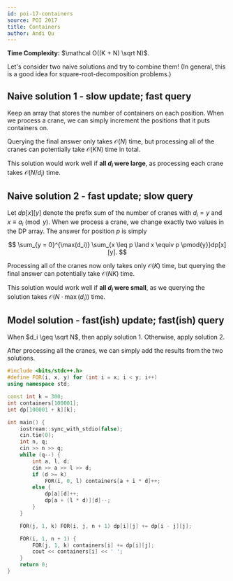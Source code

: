 ---
id: poi-17-containers
source: POI 2017
title: Containers
author: Andi Qu
---

**Time Complexity:** $\mathcal O((K + N) \sqrt N)$.

Let's consider two naive solutions and try to combine them! (In general, this is
a good idea for square-root-decomposition problems.)

## Naive solution 1 - slow update; fast query

Keep an array that stores the number of containers on each position. When we
process a crane, we can simply increment the positions that it puts containers
on.

Querying the final answer only takes $\mathcal O(N)$ time, but processing all of
the cranes can potentially take $\mathcal O(KN)$ time in total.

This solution would work well if **all $d_i$ were large**, as processing each
crane takes $\mathcal O(N / d_i)$ time.

## Naive solution 2 - fast update; slow query

Let $dp[x][y]$ denote the prefix sum of the number of cranes with $d_i = y$ and
$x \equiv a_i \pmod{y}$. When we process a crane, we change exactly two values
in the DP array. The answer for position $p$ is simply

$$
\sum_{y = 0}^{\max(d_i)} \sum_{x \leq p \land x \equiv p \pmod{y}}dp[x][y].
$$

Processing all of the cranes now only takes only $\mathcal O(K)$ time, but
querying the final answer can potentially take $\mathcal O(NK)$ time.

This solution would work well if **all $d_i$ were small**, as we querying the
solution takes $\mathcal O(N \cdot \max(d_i))$ time.

## Model solution - fast(ish) update; fast(ish) query

When $d_i \geq \sqrt N$, then apply solution 1. Otherwise, apply solution 2.

After processing all the cranes, we can simply add the results from the two
solutions.

```cpp
#include <bits/stdc++.h>
#define FOR(i, x, y) for (int i = x; i < y; i++)
using namespace std;

const int k = 300;
int containers[100001];
int dp[100001 + k][k];

int main() {
	iostream::sync_with_stdio(false);
	cin.tie(0);
	int n, q;
	cin >> n >> q;
	while (q--) {
		int a, l, d;
		cin >> a >> l >> d;
		if (d >= k)
			FOR(i, 0, l) containers[a + i * d]++;
		else {
			dp[a][d]++;
			dp[a + (l * d)][d]--;
		}
	}

	FOR(j, 1, k) FOR(i, j, n + 1) dp[i][j] += dp[i - j][j];

	FOR(i, 1, n + 1) {
		FOR(j, 1, k) containers[i] += dp[i][j];
		cout << containers[i] << ' ';
	}
	return 0;
}
```
